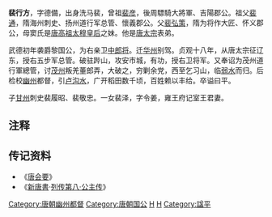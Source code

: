'''裴行方'''，字德備，出身洗马裴，曾祖[[裴彦|裴彦]]，後周驃騎大將軍、吉陽郡公。祖父[[裴通|裴通]]，隋海州刺史、扬州道行军总管、懷義郡公。父[[裴弘策|裴弘策]]，隋为将作大匠、怀义郡公，母窦氏是[[唐高祖|唐高祖]][[太穆皇后|太穆皇后]]之妹。他是[[唐太宗|唐太宗]]表弟。

武德初年袭爵黎国公，为右亲卫[[中郎将|中郎将]]。迁[[华州|华州]]别驾。贞观十八年，从唐太宗征辽东，授右五步军总管。破驻跸山，攻安市城，有功，授右卫将军。又奉诏为茂州道行軍總管，讨[[茂州|茂州]]叛羌董郎弄，大破之，穷剿余党，西至乞习山，临[[弱水|弱水]]而归。后检校[[幽州|幽州]]都督，引[[卢沟河|卢沟水]]，广开稻田数千顷，百姓赖以丰给。卒谥曰平。

子[[甘州|甘州]]刺史裴履昭、裴敬忠。一女裴泽，字令姜，雍王府记室王君妻。

== 注释 ==

{{reflist}}

== 传记资料 ==
*《[[唐会要|唐会要]]》
*《[[新唐書|新唐書]]·[[s:新唐书/卷083|列传第八·公主传]]》

{{DEFAULTSORT:D}}
[[Category:唐朝幽州都督|Category:唐朝幽州都督]]
[[Category:唐朝国公|Category:唐朝国公]]
[[Category:河东裴氏|H]]
[[Category:裴姓|H]]
[[Category:諡平|Category:諡平]]